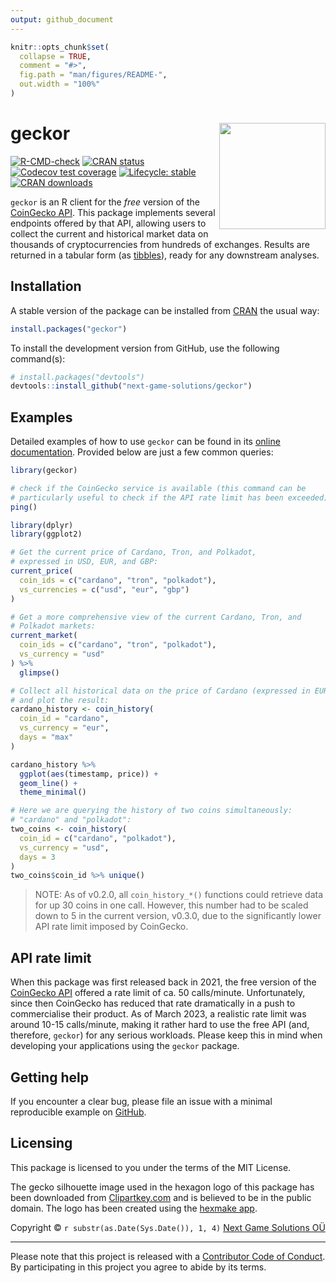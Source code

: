```yaml
---
output: github_document
---
```


<!-- README.md is generated from README.Rmd. Please edit that file -->

```r
knitr::opts_chunk$set(
  collapse = TRUE,
  comment = "#>",
  fig.path = "man/figures/README-",
  out.width = "100%"
)
```

# geckor <a href="https://next-game-solutions.github.io/geckor/"><img src="man/figures/logo.png" align="right" height="170" /></a>

<!-- badges: start -->

[![R-CMD-check](https://github.com/next-game-solutions/geckor/workflows/R-CMD-check/badge.svg)](https://github.com/next-game-solutions/geckor/actions)
[![CRAN status](https://www.r-pkg.org/badges/version/geckor)](https://cran.r-project.org/package=geckor)
[![Codecov test coverage](https://codecov.io/gh/next-game-solutions/geckor/branch/main/graph/badge.svg)](https://codecov.io/gh/next-game-solutions/geckor?branch=main)
[![Lifecycle: stable](https://img.shields.io/badge/lifecycle-stable-brightgreen.svg)](https://lifecycle.r-lib.org/articles/stages.html#stable) 
[![CRAN downloads](https://cranlogs.r-pkg.org/badges/grand-total/geckor)](https://cran.r-project.org/package=geckor)

<!-- badges: end -->

`geckor` is an R client for the _free_ version of the [CoinGecko API](https://www.coingecko.com/en/api#explore-api). This package implements several endpoints offered by that API, allowing users to collect the current and historical market data on thousands of cryptocurrencies from hundreds of exchanges. Results are returned in a tabular form (as [tibbles](https://tibble.tidyverse.org/)), ready for any downstream analyses.

## Installation

A stable version of the package can be installed from [CRAN](https://CRAN.R-project.org/package=geckor) the usual way:

``` r
install.packages("geckor")
```

To install the development version from GitHub, use the following command(s):

``` r
# install.packages("devtools")
devtools::install_github("next-game-solutions/geckor")
```

## Examples

Detailed examples of how to use `geckor` can be found in its [online documentation](https://next-game-solutions.github.io/geckor/). Provided below are just a few common queries:

```r
library(geckor)

# check if the CoinGecko service is available (this command can be
# particularly useful to check if the API rate limit has been exceeded):
ping()
```

```r
library(dplyr)
library(ggplot2)

# Get the current price of Cardano, Tron, and Polkadot,
# expressed in USD, EUR, and GBP:
current_price(
  coin_ids = c("cardano", "tron", "polkadot"),
  vs_currencies = c("usd", "eur", "gbp")
)

# Get a more comprehensive view of the current Cardano, Tron, and
# Polkadot markets:
current_market(
  coin_ids = c("cardano", "tron", "polkadot"),
  vs_currency = "usd"
) %>%
  glimpse()

# Collect all historical data on the price of Cardano (expressed in EUR),
# and plot the result:
cardano_history <- coin_history(
  coin_id = "cardano",
  vs_currency = "eur",
  days = "max"
)

cardano_history %>%
  ggplot(aes(timestamp, price)) +
  geom_line() +
  theme_minimal()

# Here we are querying the history of two coins simultaneously:
# "cardano" and "polkadot":
two_coins <- coin_history(
  coin_id = c("cardano", "polkadot"),
  vs_currency = "usd",
  days = 3
)
two_coins$coin_id %>% unique()
```

> NOTE: As of v0.2.0, all `coin_history_*()` functions could retrieve data for up 30 coins in one call. However, this number had to be scaled down to 5 in the current version, v0.3.0, due to the significantly lower API rate limit imposed by CoinGecko.


## API rate limit

When this package was first released back in 2021, the free version of the 
[CoinGecko API](https://www.coingecko.com/api/documentations/v3) offered a rate
limit of ca. 50 calls/minute. Unfortunately, since then CoinGecko has 
reduced that rate dramatically in a push to commercialise their product. As of
March 2023, a realistic rate limit was around 10-15 calls/minute, making it
rather hard to use the free API (and, therefore, `geckor`) for any serious workloads. Please keep this in mind when developing your applications using the `geckor` package.

## Getting help

If you encounter a clear bug, please file an issue with a minimal reproducible example on [GitHub](https://github.com/next-game-solutions/geckor/issues).

## Licensing

This package is licensed to you under the terms of the MIT License.

The gecko silhouette image used in the hexagon logo of this package has been downloaded from [Clipartkey.com](https://www.clipartkey.com/view/hmTimm_geckos-png-transparent-gecko-icon-transparent/) and is believed to be in the public domain. The logo has been created using the [hexmake app](https://connect.thinkr.fr/hexmake/).

Copyright © `r substr(as.Date(Sys.Date()), 1, 4)` [Next Game Solutions OÜ](http://nextgamesolutions.com)

------------------------------------------------------------------------

Please note that this project is released with a [Contributor Code of Conduct](https://www.contributor-covenant.org/version/1/0/0/code-of-conduct/). By participating in this project you agree to abide by its terms.
